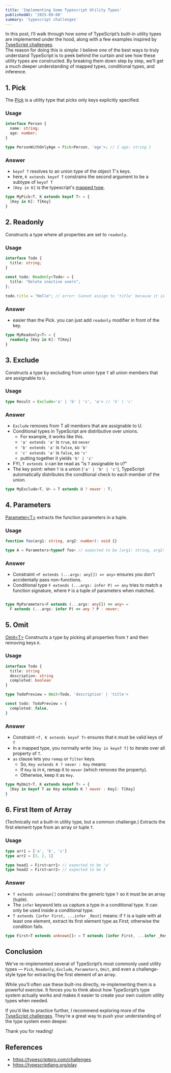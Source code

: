 ```yaml
---
title: 'Implementing Some Typescript Utility Types'
publishedAt: '2025-09-08'
summary: 'typescript challenges'
---
```



In this post, I’ll walk through how some of TypeScript’s built-in utility types are implemented under the hood, along with a few examples inspired by [TypeScript challenges](https://typescriptpro.com/challenges).  
The reason for doing this is simple: I believe one of the best ways to truly understand TypeScript is to peek behind the curtain and see how these utility types are constructed. By breaking them down step by step, we’ll get a much deeper understanding of mapped types, conditional types, and inference.  


## 1. Pick
The [Pick](https://www.typescriptlang.org/docs/handbook/utility-types.html#picktype-keys) is a utility type that picks only keys explicitly specified.

### Usage
```typescript
interface Person {
  name: string;
  age: number;
}

type PersonWithOnlyAge = Pick<Person, 'age'>; // { age: string }
```

### Answer
- `keyof T` resolves to an union type of the object T's keys.
- here, `K extends keyof T` constrains the second argument to be a subtype of `keyof T`
- `[Key in K]` is the typescript's [mapped type](https://www.typescriptlang.org/docs/handbook/2/mapped-types.html).
```typescript
type MyPick<T, K extends keyof T> = {
  [Key in K]: T[Key]
}
```

## 2. Readonly
Constructs a type where all properties are set to `readonly`. 

### Usage
```typescript
interface Todo {
  title: string;
}
 
const todo: Readonly<Todo> = {
  title: "Delete inactive users",
};
 
todo.title = "Hello"; // error: Cannot assign to 'title' because it is a read-only property.
```

### Answer
- easier than the Pick. you can just add `readonly` modifier in front of the key.
```typescript
type MyReadonly<T> = {
  readonly [Key in K]: T[Key]
}
```

## 3. Exclude
Constructs a type by excluding from union type `T` all union members that are assignable to `U`.
### Usage

```typescript
type Result = Exclude<'a' | 'b' | 'c', 'a'> // 'b' | 'c'
```

### Answer
- `Exclude` removes from T all members that are assignable to U.
- Conditional types in TypeScript are distributive over unions.
  - For example, it works like this. 
  - `'a' extends 'a'` is `true`, so `never`
  - `'b' extends 'a'` is `false`, so `'b'`
  - `'c' extends 'a'` is `false`, so `'c'`
  - putting together it yields `'b' | 'c'`
- FYI, `T extends U` can be read as "is `T` assignable to `U`?"
- The key point: when `T` is a union (`'a' | 'b' | 'c'`), TypeScript automatically distributes the conditional check to each member of the union.

```typescript
type MyExclude<T, U> = T extends U ? never : T;
```

## 4. Parameters
[Parameter\<T\>](https://www.typescriptlang.org/docs/handbook/utility-types.html#parameterstype) extracts the function parameters in a tuple.

### Usage

```typescript
function foo(arg1: string, arg2: number): void {}

type A = Parameters<typeof foo> // expected to be [arg1: string, arg2: number]
```

### Answer
- Constraint `<F extends (...args: any[]) => any>` ensures you don't accidentally pass non-functions.
- Conditional type `F extends (...args: infer P) => any` tries to match a function signature, where `P` is a tuple of parameters when matched.
```typescript

type MyParameters<F extends (...args: any[]) => any> = 
  F extends (...args: infer P) => any ? P : never;
```

## 5. Omit
[Omit\<T\>](https://www.typescriptlang.org/docs/handbook/utility-types.html#https://www.typescriptlang.org/docs/handbook/utility-types.html#omittype-keys) Constructs a type by picking all properties from `T` and then removing keys `K`.

### Usage

```typescript
interface Todo {
  title: string
  description: string
  completed: boolean
}

type TodoPreview = Omit<Todo, 'description' | 'title'>

const todo: TodoPreview = {
  completed: false,
}
```

### Answer
- Constraint `<T, K extends keyof T>` ensures that `K` must be valid keys of `T`
- In a mapped type, you normally write `[Key in keyof T]` to iterate over all property of `T`.
- `as` clause lets you `remap` or `filter` keys.
  - So, `Key extends K ? never : Key` means:
  - If `Key` is in `K`, remap it to `never` (which removes the property).
  - Otherwise, keep it as `Key`.
```typescript
type MyOmit<T, K extends keyof T> = {
  [Key in keyof T as Key extends K ? never : Key]: T[Key]
}
```


## 6. First Item of Array
(Technically not a built-in utility type, but a common challenge.)
Extracts the first element type from an array or tuple `T`.
### Usage
```typescript
type arr1 = ['a', 'b', 'c']
type arr2 = [3, 2, 1]

type head1 = First<arr1> // expected to be 'a'
type head2 = First<arr2> // expected to be 3
  ```

### Answer
- `T extends unknown[]` constrains the generic type `T` so it must be an array (tuple).
- The `infer` keyword lets us capture a type in a conditional type. It can only be used inside a conditional type.
- `T extends [infer First, ...infer _Rest]` means: if `T` is a tuple with at least one element, extract its first element type as First; otherwise the condition fails.

```typescript
type First<T extends unknown[]> = T extends [infer First, ...infer _Rest] ? First : never;
```

## Conclusion
We’ve re-implemented several of TypeScript’s most commonly used utility types — `Pick`, `Readonly`, `Exclude`, `Parameters`, `Omit`, and even a challenge-style type for extracting the first element of an array.  

While you’ll often use these built-ins directly, re-implementing them is a powerful exercise. It forces you to think about how TypeScript’s type system actually works and makes it easier to create your own custom utility types when needed.  

If you’d like to practice further, I recommend exploring more of the [TypeScript challenges](https://typescriptpro.com/challenges). They’re a great way to push your understanding of the type system even deeper.

Thank you for reading!

## References
- https://typescriptpro.com/challenges
- https://typescriptlang.org/play
